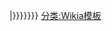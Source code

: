{{wikia|dcdatabase|DC数据库工程|{{{1|{{PAGENAME}}}}}|{{{2|{{{1|{{PAGENAME}}}}}}}}}}
<noinclude>
[[分类:Wikia模板]]
</noinclude>